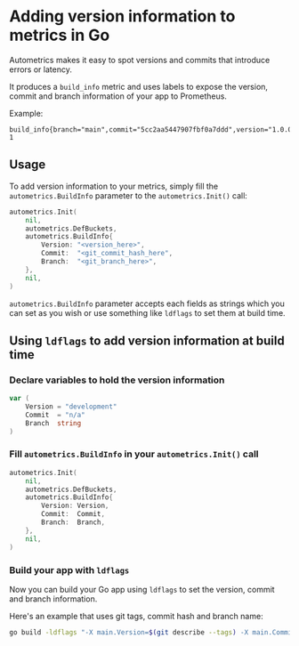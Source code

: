 
# Adding version information to metrics in Go

Autometrics makes it easy to spot versions and commits that introduce errors or latency.

It produces a `build_info` metric and uses labels to expose the version, commit and branch information of your app to Prometheus.

Example:

```prometheus 
build_info{branch="main",commit="5cc2aa5447907fbf0a7ddd",version="1.0.0"} 1
```

## Usage

To add version information to your metrics, simply fill the `autometrics.BuildInfo` parameter to the `autometrics.Init()` call:

```go {4-8} filename="main.go"
autometrics.Init(
    nil,
    autometrics.DefBuckets,
    autometrics.BuildInfo{
        Version: "<version_here>",
        Commit:  "<git_commit_hash_here",
        Branch:  "<git_branch_here>",
    },
    nil,
)
```

`autometrics.BuildInfo` parameter accepts each fields as strings which you can set as you wish or use something like `ldflags` to set them at build time.

## Using `ldflags` to add version information at build time

<Steps>

### Declare variables to hold the version information

```go filename="main.go"
var (
    Version = "development"
    Commit  = "n/a"
    Branch  string
)
```

### Fill `autometrics.BuildInfo` in your `autometrics.Init()` call

```go {4-8} filename="main.go"
autometrics.Init(
    nil,
    autometrics.DefBuckets,
    autometrics.BuildInfo{
        Version: Version,
        Commit:  Commit,
        Branch:  Branch,
    },
    nil,
)
```

### Build your app with `ldflags`

Now you can build your Go app using `ldflags` to set the version, commit and branch information.

Here's an example that uses git tags, commit hash and branch name:

```bash filename="Shell"
go build -ldflags "-X main.Version=$(git describe --tags) -X main.Commit=$(git rev-parse HEAD) -X main.Branch=$(git rev-parse --abbrev-ref HEAD)"
```

</Steps>
